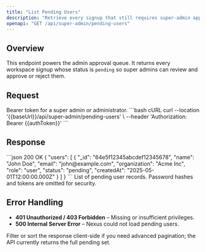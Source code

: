 ```yaml
---
title: "List Pending Users"
description: "Retrieve every signup that still requires super-admin approval."
openapi: "GET /api/super-admin/pending-users"
---
```


## Overview
This endpoint powers the admin approval queue. It returns every workspace signup whose status is `pending` so super admins can review and approve or reject them.

## Request
<ParamField header="Authorization" type="string" required>
Bearer token for a super admin or administrator.
</ParamField>

<RequestExample>
```bash cURL
curl --location '{{baseUrl}}/api/super-admin/pending-users' \
  --header 'Authorization: Bearer {{authToken}}'
```
</RequestExample>

## Response
<ResponseExample>
```json 200 OK
{
  "users": [
    {
      "_id": "64e5f12345abcdef12345678",
      "name": "John Doe",
      "email": "john@example.com",
      "organization": "Acme Inc",
      "role": "user",
      "status": "pending",
      "createdAt": "2025-05-01T12:00:00.000Z"
    }
  ]
}
```
</ResponseExample>

<ResponseField name="users" type="array" required>
List of pending user records. Password hashes and tokens are omitted for security.
</ResponseField>

## Error Handling
- **401 Unauthorized / 403 Forbidden** – Missing or insufficient privileges.
- **500 Internal Server Error** – Nexus could not load pending users.

<Note>
Filter or sort the response client-side if you need advanced pagination; the API currently returns the full pending set.
</Note>
